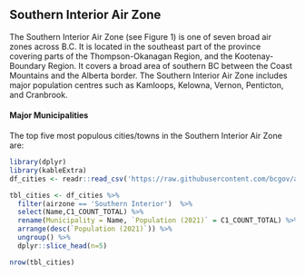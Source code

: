 ## Southern Interior Air Zone

The Southern Interior Air Zone (see Figure 1) is one of seven broad air zones across B.C. It is located in the southeast part of the province covering parts of the Thompson-Okanagan Region, and the Kootenay-Boundary Region. It covers a broad area of southern BC between the Coast Mountains and the Alberta border. The Southern Interior Air Zone includes major population centres such as Kamloops, Kelowna, Vernon, Penticton, and Cranbrook.

#### Major Municipalities

The top five most populous cities/towns in the Southern Interior Air Zone are:

```r
library(dplyr)
library(kableExtra)
df_cities <- readr::read_csv('https://raw.githubusercontent.com/bcgov/air-zone-reports/master/data/out/cities.csv')

tbl_cities <- df_cities %>%
  filter(airzone == 'Southern Interior')  %>%
  select(Name,C1_COUNT_TOTAL) %>%
  rename(Municipality = Name, `Population (2021)` = C1_COUNT_TOTAL) %>%
  arrange(desc(`Population (2021)`)) %>%
  ungroup() %>%
  dplyr::slice_head(n=5)

nrow(tbl_cities)
```
